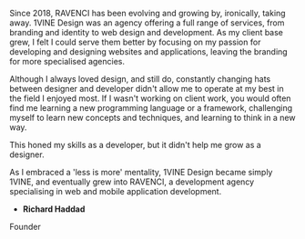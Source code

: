 ﻿Since 2018, RAVENCI has been evolving and growing by, ironically, taking away. 1VINE Design was an agency offering a 
full range of services, from branding and identity to web design and development. As my client base grew, I felt 
I could serve them better by focusing on my passion for developing and designing websites and applications, 
leaving the branding for more specialised agencies.

Although I always loved design, and still do, constantly changing hats between designer and developer didn't 
allow me to operate at my best in the field I enjoyed most. If I wasn't working on client work, you would often find 
me learning a new programming language or a framework, challenging myself to learn new concepts and techniques, and 
learning to think in a new way. 

This honed my skills as a developer, but it didn't help me grow as a designer.

As I embraced a 'less is more' mentality, 1VINE Design became simply 1VINE, and eventually grew into RAVENCI, 
a development agency specialising in web and mobile application development.

- **Richard Haddad**

Founder